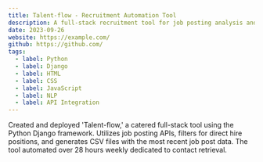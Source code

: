 ```yaml
---
title: Talent-flow - Recruitment Automation Tool
description: A full-stack recruitment tool for job posting analysis and contact information retrieval.
date: 2023-09-26
website: https://example.com/
github: https://github.com/
tags:
  - label: Python
  - label: Django
  - label: HTML
  - label: CSS
  - label: JavaScript
  - label: NLP
  - label: API Integration
---
```


Created and deployed 'Talent-flow,' a catered full-stack tool using the Python Django framework. Utilizes job posting APIs, filters for direct hire positions, and generates CSV files with the most recent job post data. The tool automated over 28 hours weekly dedicated to contact retrieval. 